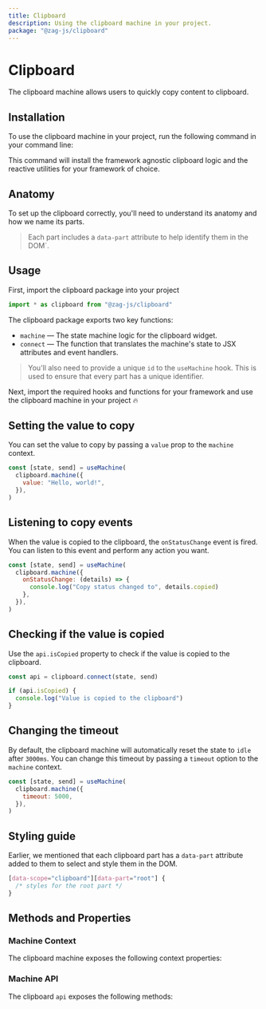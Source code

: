 ```yaml
---
title: Clipboard
description: Using the clipboard machine in your project.
package: "@zag-js/clipboard"
---
```


# Clipboard

The clipboard machine allows users to quickly copy content to clipboard.

<Resources pkg="@zag-js/clipboard" />

<Showcase id="Clipboard" />

## Installation

To use the clipboard machine in your project, run the following command in your
command line:

<CodeSnippet id="clipboard/installation.mdx" />

This command will install the framework agnostic clipboard logic and the
reactive utilities for your framework of choice.

## Anatomy

To set up the clipboard correctly, you'll need to understand its anatomy and how
we name its parts.

> Each part includes a `data-part` attribute to help identify them in the DOM`.

<Anatomy id="clipboard" />

## Usage

First, import the clipboard package into your project

```jsx
import * as clipboard from "@zag-js/clipboard"
```

The clipboard package exports two key functions:

- `machine` — The state machine logic for the clipboard widget.
- `connect` — The function that translates the machine's state to JSX attributes
  and event handlers.

> You'll also need to provide a unique `id` to the `useMachine` hook. This is
> used to ensure that every part has a unique identifier.

Next, import the required hooks and functions for your framework and use the
clipboard machine in your project 🔥

<CodeSnippet id="clipboard/usage.mdx" />

## Setting the value to copy

You can set the value to copy by passing a `value` prop to the `machine`
context.

```jsx {3}
const [state, send] = useMachine(
  clipboard.machine({
    value: "Hello, world!",
  }),
)
```

## Listening to copy events

When the value is copied to the clipboard, the `onStatusChange` event is fired.
You can listen to this event and perform any action you want.

```jsx {3}
const [state, send] = useMachine(
  clipboard.machine({
    onStatusChange: (details) => {
      console.log("Copy status changed to", details.copied)
    },
  }),
)
```

## Checking if the value is copied

Use the `api.isCopied` property to check if the value is copied to the
clipboard.

```jsx {3}
const api = clipboard.connect(state, send)

if (api.isCopied) {
  console.log("Value is copied to the clipboard")
}
```

## Changing the timeout

By default, the clipboard machine will automatically reset the state to `idle`
after `3000ms`. You can change this timeout by passing a `timeout` option to the
`machine` context.

```jsx {3}
const [state, send] = useMachine(
  clipboard.machine({
    timeout: 5000,
  }),
)
```

## Styling guide

Earlier, we mentioned that each clipboard part has a `data-part` attribute added
to them to select and style them in the DOM.

```css
[data-scope="clipboard"][data-part="root"] {
  /* styles for the root part */
}
```

## Methods and Properties

### Machine Context

The clipboard machine exposes the following context properties:

<ContextTable name="clipboard" />

### Machine API

The clipboard `api` exposes the following methods:

<ApiTable name="clipboard" />
